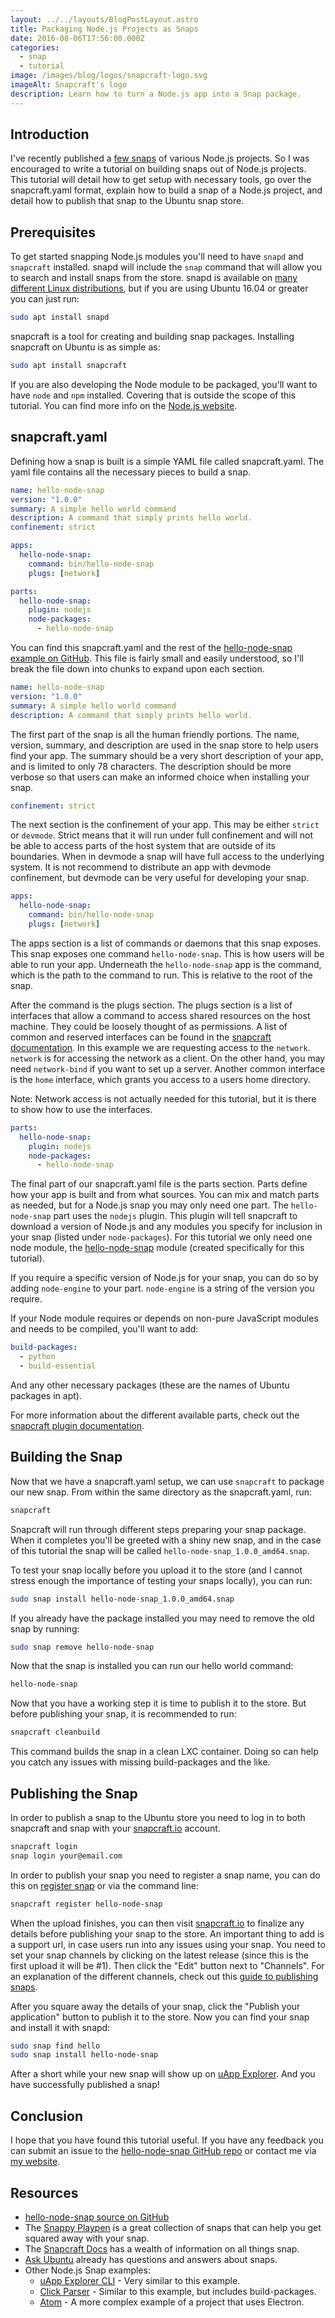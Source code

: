 ```yaml
---
layout: ../../layouts/BlogPostLayout.astro
title: Packaging Node.js Projects as Snaps
date: 2016-08-06T17:56:00.000Z
categories:
  - snap
  - tutorial
image: /images/blog/logos/snapcraft-logo.svg
imageAlt: Snapcraft's logo
description: Learn how to turn a Node.js app into a Snap package.
---
```


## Introduction

I've recently published a
[few snaps](https://uappexplorer.com/apps?q=author%3ABrian+Douglass&type=snappy&sort=-points)
of various Node.js projects. So I was encouraged to write a tutorial on building
snaps out of Node.js projects. This tutorial will detail how to get setup
with necessary tools, go over the snapcraft.yaml format, explain how to build
a snap of a Node.js project, and detail how to publish that snap to the Ubuntu
snap store.

## Prerequisites

To get started snapping Node.js modules you'll need to have `snapd` and `snapcraft`
installed. snapd will include the `snap` command that will allow you to search
and install snaps from the store. snapd is available on
[many different Linux distributions](https://snapcraft.io/docs/installing-snapd),
but if you are using Ubuntu 16.04 or greater you can just run:

```bash
sudo apt install snapd
```

snapcraft is a tool for creating and building snap packages. Installing
snapcraft on Ubuntu is as simple as:

```bash
sudo apt install snapcraft
```

If you are also developing the Node module to be packaged, you'll want to have
`node` and `npm` installed. Covering that is outside the scope of this tutorial.
You can find more info on the [Node.js website](https://nodejs.org/).

## snapcraft.yaml

Defining how a snap is built is a simple YAML file called snapcraft.yaml. The
yaml file contains all the necessary pieces to build a snap.

```yaml
name: hello-node-snap
version: "1.0.0"
summary: A simple hello world command
description: A command that simply prints hello world.
confinement: strict

apps:
  hello-node-snap:
    command: bin/hello-node-snap
    plugs: [network]

parts:
  hello-node-snap:
    plugin: nodejs
    node-packages:
      - hello-node-snap
```

You can find this snapcraft.yaml and the rest of the
[hello-node-snap example on GitHub](https://github.com/bhdouglass/hello-node-snap).
This file is fairly small and easily understood, so I'll break the file down
into chunks to expand upon each section.

```yaml
name: hello-node-snap
version: "1.0.0"
summary: A simple hello world command
description: A command that simply prints hello world.
```

The first part of the snap is all the human friendly portions. The name, version,
summary, and description are used in the snap store to help users find your
app. The summary should be a very short description of your app, and is limited
to only 78 characters. The description should be more verbose so that users
can make an informed choice when installing your snap.

```yaml
confinement: strict
```

The next section is the confinement of your app. This may be either `strict` or
`devmode`. Strict means that it will run under full confinement and will not be
able to access parts of the host system that are outside of its boundaries. When
in devmode a snap will have full access to the underlying system. It is not
recommend to distribute an app with devmode confinement, but devmode can be
very useful for developing your snap.

```yaml
apps:
  hello-node-snap:
    command: bin/hello-node-snap
    plugs: [network]
```

The apps section is a list of commands or daemons that this snap exposes. This
snap exposes one command `hello-node-snap`. This is how users will be able
to run your app. Underneath the `hello-node-snap` app is the command, which
is the path to the command to run. This is relative to the root of the snap.

<RandomSupport />

After the command is the plugs section. The plugs section is a list of interfaces
that allow a command to access shared resources on the host machine. They could
be loosely thought of as permissions. A list of common and reserved interfaces
can be found in the [snapcraft documentation](https://snapcraft.io/docs/interface-management).
In this example we are requesting access to the `network`. `network` is for accessing
the network as a client. On the other hand, you may need `network-bind` if you
want to set up a server. Another common interface is the `home` interface, which
grants you access to a users home directory.

Note: Network access is not actually needed for this tutorial, but it is there
to show how to use the interfaces.

```yaml
parts:
  hello-node-snap:
    plugin: nodejs
    node-packages:
      - hello-node-snap
```

The final part of our snapcraft.yaml file is the parts section. Parts define how
your app is built and from what sources. You can mix and match parts as needed,
but for a Node.js snap you may only need one part. The `hello-node-snap` part
uses the `nodejs` plugin. This plugin will tell snapcraft to download a version
of Node.js and any modules you specify for inclusion in your snap (listed under
`node-packages`). For this tutorial we only need one node module, the
[hello-node-snap](https://www.npmjs.com/package/hello-node-snap) module (created
specifically for this tutorial).

If you require a specific version of Node.js for your snap, you can do so by
adding `node-engine` to your part. `node-engine` is a string of the version you
require.

If your Node module requires or depends on non-pure JavaScript modules and
needs to be compiled, you'll want to add:

```yaml
build-packages:
  - python
  - build-essential
```

And any other necessary packages (these are the names of Ubuntu packages in apt).

For more information about the different available parts, check out the
[snapcraft plugin documentation](http://snapcraft.io/docs/reference/plugins).

## Building the Snap

Now that we have a snapcraft.yaml setup, we can use `snapcraft` to package
our new snap. From within the same directory as the snapcraft.yaml, run:

```bash
snapcraft
```

Snapcraft will run through different steps preparing your snap package. When
it completes you'll be greeted with a shiny new snap, and in the case of
this tutorial the snap will be called `hello-node-snap_1.0.0_amd64.snap`.

To test your snap locally before you upload it to the store (and I cannot stress
enough the importance of testing your snaps locally), you can run:

```bash
sudo snap install hello-node-snap_1.0.0_amd64.snap
```

If you already have the package installed you may need to remove the old snap
by running:

```bash
sudo snap remove hello-node-snap
```

Now that the snap is installed you can run our hello world command:

```bash
hello-node-snap
```

Now that you have a working step it is time to publish it to the store. But
before publishing your snap, it is recommended to run:

```bash
snapcraft cleanbuild
```

This command builds the snap in a clean LXC container. Doing so can help you
catch any issues with missing build-packages and the like.

## Publishing the Snap

In order to publish a snap to the Ubuntu store you need to log in to both
snapcraft and snap with your
[snapcraft.io](https://snapcraft.io/) account.

```bash
snapcraft login
snap login your@email.com
```

In order to publish your snap you need to register a snap name, you can do this
on [register snap](https://snapcraft.io/register-snap)
or via the command line:

```bash
snapcraft register hello-node-snap
```

When the upload finishes, you can then visit
[snapcraft.io](https://snapcraft.io/) to finalize any details before
publishing your snap to the store. An important thing to add is a support
url, in case users run into any issues using your snap. You need to set your
snap channels by clicking on the latest release (since this is the first
upload it will be #1). Then click the "Edit" button next to "Channels". For an
explanation of the different channels, check out this
[guide to publishing snaps](https://snapcraft.io/docs/releasing-to-the-snap-store).

After you square away the details of your snap, click the "Publish your application"
button to publish it to the store. Now you can find your snap and install it with
snapd:

```bash
sudo snap find hello
sudo snap install hello-node-snap
```

After a short while your new snap will show up on
[uApp Explorer](https://uappexplorer.com/app/hello-node-snap.bhdouglass). And
you have successfully published a snap!

## Conclusion

I hope that you have found this tutorial useful. If you have any feedback you
can submit an issue to the
[hello-node-snap GitHub repo](https://github.com/bhdouglass/hello-node-snap/issues)
or contact me via [my website](https://bhdouglass.com/#contact).

## Resources

* [hello-node-snap source on GitHub](https://github.com/bhdouglass/hello-node-snap)
* The [Snappy Playpen](https://github.com/ubuntu/snappy-playpen) is a great collection of snaps that can help you get squared away with your snap.
* The [Snapcraft Docs](https://snapcraft.io/docs) has a wealth of information on all things snap.
* [Ask Ubuntu](http://askubuntu.com/search?q=snappy) already has questions and answers about snaps.
* Other Node.js Snap examples:
  * [uApp Explorer CLI](https://github.com/bhdouglass/uappexplorer-cli) - Very similar to this example.
  * [Click Parser](https://github.com/ubuntu/snappy-playpen/tree/master/click-parser) - Similar to this example, but includes build-packages.
  * [Atom](https://github.com/ubuntu/snappy-playpen/tree/master/atom) - A more complex example of a project that uses Electron.
